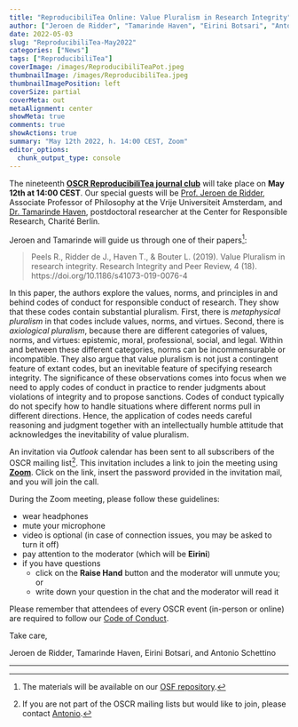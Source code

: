```yaml
---
title: "ReproducibiliTea Online: Value Pluralism in Research Integrity"
author: ["Jeroen de Ridder", "Tamarinde Haven", "Eirini Botsari", "Antonio Schettino"]
date: 2022-05-03
slug: "ReproducibiliTea-May2022"
categories: ["News"]
tags: ["ReproducibiliTea"]
coverImage: /images/ReproducibiliTeaPot.jpeg
thumbnailImage: /images/ReproducibiliTea.jpeg
thumbnailImagePosition: left
coverSize: partial
coverMeta: out
metaAlignment: center
showMeta: true
comments: true
showActions: true
summary: "May 12th 2022, h. 14:00 CEST, Zoom"
editor_options: 
  chunk_output_type: console
---
```


The nineteenth [**OSCR ReproducibiliTea journal club**](https://www.openscience-rotterdam.com/2019/10/21/oscr-reproducibilitea/) will take place on **May 12th at 14:00 CEST**. Our special guests will be [Prof. Jeroen de Ridder](https://research.vu.nl/en/persons/jeroen-de-ridder), Associate Professor of Philosophy at the Vrije Universiteit Amsterdam, and [Dr. Tamarinde Haven](https://charite-de.academia.edu/TamarindeHaven), postdoctoral researcher at the Center for Responsible Research, Charité Berlin.

Jeroen and Tamarinde will guide us through one of their papers[^1]:

> Peels R., Ridder de J., Haven T., & Bouter L. (2019). Value Pluralism in research integrity. Research Integrity and Peer Review, 4 (18). https://doi.org/10.1186/s41073-019-0076-4 

In this paper, the authors explore the values, norms, and principles in and behind codes of conduct for responsible conduct of research. They show that these codes contain substantial pluralism. First, there is *metaphysical pluralism* in that codes include values, norms, and virtues. Second, there is *axiological pluralism*, because there are different categories of values, norms, and virtues: epistemic, moral, professional, social, and legal. Within and between these different categories, norms can be incommensurable or incompatible. They also argue that value pluralism is not just a contingent feature of extant codes, but an inevitable feature of specifying research integrity. The significance of these observations comes into focus when we need to apply codes of conduct in practice to render judgments about violations of integrity and to propose sanctions. Codes of conduct typically do not specify how to handle situations where different norms pull in different directions. Hence, the application of codes needs careful reasoning and judgment together with an intellectually humble attitude that acknowledges the inevitability of value pluralism.

An invitation via *Outlook* calendar has been sent to all subscribers of the OSCR mailing list[^2]. This invitation includes a link to join the meeting using [**Zoom**](https://zoom.us/). Click on the link, insert the password provided in the invitation mail, and you will join the call.

During the Zoom meeting, please follow these guidelines:

* wear headphones
* mute your microphone
* video is optional (in case of connection issues, you may be asked to turn it off)
* pay attention to the moderator (which will be **Eirini**)
* if you have questions
  - click on the **Raise Hand** button and the moderator will unmute you; or
  - write down your question in the chat and the moderator will read it

Please remember that attendees of every OSCR event (in-person or online) are required to follow our [Code of Conduct](https://www.openscience-rotterdam.com/coc/).

Take care,

Jeroen de Ridder, Tamarinde Haven, Eirini Botsari, and Antonio Schettino

***

[^1]: The materials will be available on our [OSF repository](https://osf.io/yk9pf/).
[^2]: If you are not part of the OSCR mailing lists but would like to join, please contact [Antonio](mailto:schettino@eur.nl).


